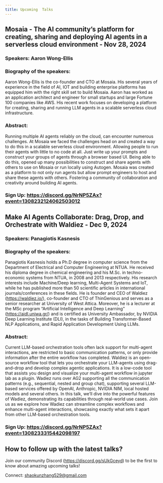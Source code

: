 ```yaml
---
title: Upcoming  Talks
---
```


## Mosaia - The AI community’s platform for creating, sharing and deploying AI agents in a serverless cloud environment - Nov 28, 2024

### Speakers: Aaron Wong-Ellis

### Biography of the speakers:

Aaron Wong-Ellis is the co-founder and CTO at Mosaia. His several years of experience in the field of AI, IOT and building enterprise platforms has equipped him with the right skill set to build Mosaia. Aaron has worked as an application architect and engineer for small startups and large Fortune 100 companies like AWS. His recent work focuses on developing a platform for creating, sharing and running LLM agents in a scalable serverless cloud infrastructure.

### Abstract:

Running multiple AI agents reliably on the cloud, can encounter numerous challenges. At Mosaia we faced the challenges head on and created a way to do this in a scalable serverless cloud environment. Allowing people to run their agents with little to no code at all. Just write up your prompts and construct your groups of agents through a browser based UI. Being able to do this, opened up many possibilities to construct and share agents with others to use on Mosaia or run locally using Autogen. Mosaia was created as a platform to not only run agents but allow prompt engineers to host and share these agents with others. Fostering a community of collaboration and creativity around building AI agents.

### Sign Up: https://discord.gg/NrNP5ZAx?event=1308232124062503012


## Make AI Agents Collaborate: Drag, Drop, and Orchestrate with Waldiez - Dec 9, 2024

### Speakers: Panagiotis Kasnesis

### Biography of the speakers:

Panagiotis Kasnesis holds a Ph.D degree in computer science from the Department of Electrical and Computer Engineering at NTUA. He received his diploma degree in chemical engineering and his M.Sc. in techno-economic systems from NTUA, in 2008 and 2013 respectively. His research interests include Machine/Deep learning, Multi-Agent Systems and IoT, while he has published more than 50 scientific articles in international journals/conferences in these fields. He is founder and CEO of Waldiez (https://waldiez.io/), co-founder and CTO of ThinGenious and serves as a senior researcher at University of West Attica. Moreover, he is a lecturer at the MSc program “Artificial Intelligence and Deep Learning” (https://aidl.uniwa.gr/) and is certified as University Ambassador, by NVIDIA Deep Learning Institute (DLI), in the tasks of Building Transformer-Based NLP Applications, and Rapid Application Development Using LLMs.

### Abstract:

Current LLM-based orchestration tools often lack support for multi-agent interactions, are restricted to basic communication patterns, or only provide information after the entire workflow has completed. Waldiez is an open-source workflow tool that lets you orchestrate your LLM-agents using drag-and-drop and develop complex agentic applications.  It is a low-code tool that assists you design and visualize your multi-agent workflow in jupyter lab as a plugin. Wadiez runs over AG2 supporting all the communication patterns (e.g., sequential, nested and group chat), supporting several LLM-based services offered by OpenAI, Anthropic, NVIDIA NIM, local hosted models and several others.  In this talk, we’ll dive into the powerful features of Wadiez, demonstrating its capabilities through real-world use cases. Join us as we explore how Wadiez can streamline complex workflows and enhance multi-agent interactions, showcasing exactly what sets it apart from other LLM-based orchestration tools.

### Sign Up: https://discord.gg/NrNP5ZAx?event=1308233315442098197


## How to follow up with the latest talks?

Join our community Discord (https://discord.gg/sUkGceyd) to be the first to know about amazing upcoming talks!

Connect: shaokunzhang529@gmail.com
